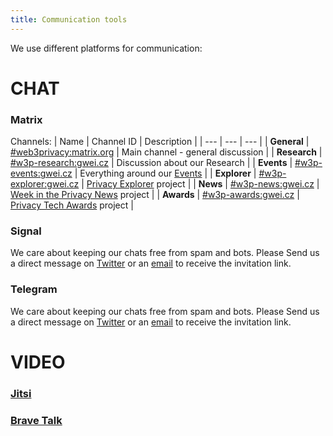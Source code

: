```yaml
---
title: Communication tools
---
```



We use different platforms for communication:

# CHAT

### Matrix

<LinkCard title="#web3privacy:gwei.cz (Matrix space)" href="https://matrix.to/#/#web3privacy:gwei.cz" />

Channels:
| Name | Channel ID | Description |
| --- | --- | --- |
| **General** | [#web3privacy:matrix.org](https://matrix.to/#/#web3privacy:matrix.org) | Main channel - general discussion |
| **Research** | [#w3p-research:gwei.cz](https://matrix.to/#/#w3p-research:gwei.cz) | Discussion about our Research |
| **Events** | [#w3p-events:gwei.cz](https://matrix.to/#/#w3p-events:gwei.cz) | Everything around our [Events](/events/) |
| **Explorer** | [#w3p-explorer:gwei.cz](https://matrix.to/#/#w3p-explorer:gwei.cz) | [Privacy Explorer](/projects/privacy-explorer) project |
| **News** | [#w3p-news:gwei.cz](https://matrix.to/#/#w3p-news:gwei.cz) | [Week in the Privacy News](/news/week-in-the-privacy) project |
| **Awards** | [#w3p-awards:gwei.cz](https://matrix.to/#/#w3p-awards:gwei.cz) | [Privacy Tech Awards](/projects/privacy-tech-awards) project |


### Signal 

We care about keeping our chats free from spam and bots. 
Please Send us a direct message on [Twitter](https://x.com/web3privacy) or an [email](emailto:web3privacynow@protonmail.com) to receive the invitation link.

### Telegram 

We care about keeping our chats free from spam and bots. 
Please Send us a direct message on [Twitter](https://x.com/web3privacy) or an [email](emailto:web3privacynow@protonmail.com) to receive the invitation link.


# VIDEO

### [Jitsi](https://meet.jit.si/)
### [Brave Talk](https://brave.com/talk/)




